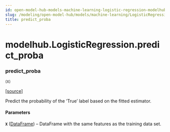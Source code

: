 ```yaml
---
id: open-model-hub-models-machine-learning-logistic-regression-modelhub-logistic-regression-predict-proba
slug: /modeling/open-model-hub/models/machine-learning/LogisticRegression/predict_proba/
title: predict_proba
---
```


# modelhub.LogisticRegression.predict_proba

<div className="method">

### <span className="name">predict_proba</span>

<small className="parameter-list">(<span className="parameter" id="X">X</span>)</small>


&#8203;<span className="view-source">[[source]](https://github.com/objectiv/objectiv-analytics/blob/main/modelhub/modelhub/models/logistic_regression.py)</span>

<div className="content">

Predict the probability of the ‘True’ label based on the fitted estimator.


#### Parameters

**`X`** ([DataFrame](/modeling/bach/api-reference/DataFrame/bach.DataFrame.mdx)) – DataFrame with the same features as the training data set.



</div>


</div>
